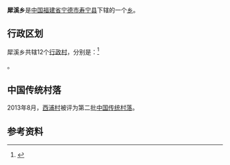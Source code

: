 {{中国乡级行政区
| 行政区全称 = 犀溪乡
| 景观照片文件名 =
| 景观照片描述 =
| 汉语拼音 =
| 通用拼音 =
| 注音符號 =
| 其它标音类型1 =
| 其它标音1 =
| 其它标音类型2 =
| 其它标音2 =
| 其它语言类型1 =
| 其它语言地名1 =
| 其它语言类型2 =
| 其它语言地名2 =
| 上级行政区 = [[福建省|福建省]][[宁德市|宁德市]][[寿宁县|寿宁县]]
| 行政区类别 = [[乡|乡]]
| 总面积 =
| 户籍人口 =
| 户籍人口年份 =
| 常住人口 =
| 常住人口年份 =
| 人口密度 =
| 行政区划 =
| 官方网站 =
| 政府驻地 =
| 邮政编码 =
| 电话区号 = 593
| 毗邻行政区 =
| 位置图文件名 =
| 位置图描述 =
|35/09/24/204/000}}
'''犀溪乡'''是[[中华人民共和国|中国]][[福建省|福建省]][[宁德市|宁德市]][[寿宁县|寿宁县]]下辖的一个[[乡|乡]]。

== 行政区划 ==

犀溪乡共辖12个[[行政村|行政村]]，分别是：<ref>{{PRC admin/ref sgc|35/09/24/204/000}}</ref>

{{PRC admin/children|35/09/24/204/000}}。

==中国传统村落==
2013年8月，[[西浦村|西浦村]]被评为第二批[[中国传统村落|中国传统村落]]。

==参考资料==
{{reflist}}

{{PRC admin/navcat|35/09/24/204/000}}